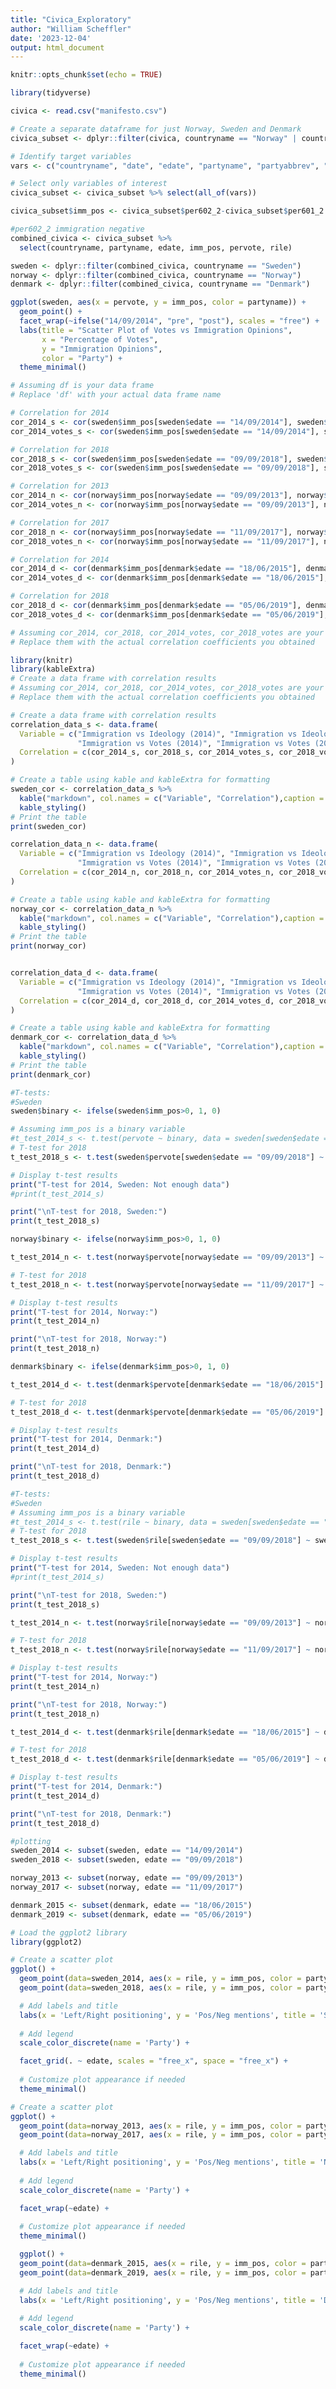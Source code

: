```yaml
---
title: "Civica_Exploratory"
author: "William Scheffler"
date: '2023-12-04'
output: html_document
---
```


```r
knitr::opts_chunk$set(echo = TRUE)
```

```r
library(tidyverse)

civica <- read.csv("manifesto.csv")

# Create a separate dataframe for just Norway, Sweden and Denmark
civica_subset <- dplyr::filter(civica, countryname == "Norway" | countryname == "Sweden" | countryname == "Denmark")

# Identify target variables
vars <- c("countryname", "date", "edate", "partyname", "partyabbrev", "pervote","rile", "per108", "per110", "per601", "per607", "per608", "per7062", "per601_2", "per602_2", "per607_2", "per608_2")

# Select only variables of interest
civica_subset <- civica_subset %>% select(all_of(vars))

civica_subset$imm_pos <- civica_subset$per602_2-civica_subset$per601_2

#per602_2 immigration negative
combined_civica <- civica_subset %>%
  select(countryname, partyname, edate, imm_pos, pervote, rile) 
```

```r
sweden <- dplyr::filter(combined_civica, countryname == "Sweden")
norway <- dplyr::filter(combined_civica, countryname == "Norway")
denmark <- dplyr::filter(combined_civica, countryname == "Denmark")

ggplot(sweden, aes(x = pervote, y = imm_pos, color = partyname)) +
  geom_point() +
  facet_wrap(~ifelse("14/09/2014", "pre", "post"), scales = "free") +
  labs(title = "Scatter Plot of Votes vs Immigration Opinions",
       x = "Percentage of Votes",
       y = "Immigration Opinions",
       color = "Party") +
  theme_minimal()

# Assuming df is your data frame
# Replace 'df' with your actual data frame name

# Correlation for 2014
cor_2014_s <- cor(sweden$imm_pos[sweden$edate == "14/09/2014"], sweden$rile[sweden$edate == "14/09/2014"])
cor_2014_votes_s <- cor(sweden$imm_pos[sweden$edate == "14/09/2014"], sweden$pervote[sweden$edate == "14/09/2014"])

# Correlation for 2018
cor_2018_s <- cor(sweden$imm_pos[sweden$edate == "09/09/2018"], sweden$rile[sweden$edate == "09/09/2018"])
cor_2018_votes_s <- cor(sweden$imm_pos[sweden$edate == "09/09/2018"], sweden$pervote[sweden$edate == "09/09/2018"])

# Correlation for 2013
cor_2014_n <- cor(norway$imm_pos[norway$edate == "09/09/2013"], norway$rile[norway$edate == "09/09/2013"])
cor_2014_votes_n <- cor(norway$imm_pos[norway$edate == "09/09/2013"], norway$pervote[norway$edate == "09/09/2013"])

# Correlation for 2017
cor_2018_n <- cor(norway$imm_pos[norway$edate == "11/09/2017"], norway$rile[norway$edate == "11/09/2017"])
cor_2018_votes_n <- cor(norway$imm_pos[norway$edate == "11/09/2017"], norway$pervote[norway$edate == "11/09/2017"])

# Correlation for 2014
cor_2014_d <- cor(denmark$imm_pos[denmark$edate == "18/06/2015"], denmark$rile[denmark$edate == "18/06/2015"])
cor_2014_votes_d <- cor(denmark$imm_pos[denmark$edate == "18/06/2015"], denmark$pervote[denmark$edate == "18/06/2015"])

# Correlation for 2018
cor_2018_d <- cor(denmark$imm_pos[denmark$edate == "05/06/2019"], denmark$rile[denmark$edate == "05/06/2019"])
cor_2018_votes_d <- cor(denmark$imm_pos[denmark$edate == "05/06/2019"], denmark$pervote[denmark$edate == "05/06/2019"])
```


```r
# Assuming cor_2014, cor_2018, cor_2014_votes, cor_2018_votes are your correlation coefficients
# Replace them with the actual correlation coefficients you obtained

library(knitr)
library(kableExtra)
# Create a data frame with correlation results
# Assuming cor_2014, cor_2018, cor_2014_votes, cor_2018_votes are your correlation coefficients
# Replace them with the actual correlation coefficients you obtained

# Create a data frame with correlation results
correlation_data_s <- data.frame(
  Variable = c("Immigration vs Ideology (2014)", "Immigration vs Ideology (2018)", 
               "Immigration vs Votes (2014)", "Immigration vs Votes (2018)"),
  Correlation = c(cor_2014_s, cor_2018_s, cor_2014_votes_s, cor_2018_votes_s)
)

# Create a table using kable and kableExtra for formatting
sweden_cor <- correlation_data_s %>%
  kable("markdown", col.names = c("Variable", "Correlation"),caption = "Sweden", align = "c") %>%
  kable_styling()
# Print the table
print(sweden_cor)

correlation_data_n <- data.frame(
  Variable = c("Immigration vs Ideology (2014)", "Immigration vs Ideology (2018)", 
               "Immigration vs Votes (2014)", "Immigration vs Votes (2018)"),
  Correlation = c(cor_2014_n, cor_2018_n, cor_2014_votes_n, cor_2018_votes_n)
)

# Create a table using kable and kableExtra for formatting
norway_cor <- correlation_data_n %>%
  kable("markdown", col.names = c("Variable", "Correlation"),caption = "Norway", align = "c") %>%
  kable_styling()
# Print the table
print(norway_cor)


correlation_data_d <- data.frame(
  Variable = c("Immigration vs Ideology (2014)", "Immigration vs Ideology (2018)", 
               "Immigration vs Votes (2014)", "Immigration vs Votes (2018)"),
  Correlation = c(cor_2014_d, cor_2018_d, cor_2014_votes_d, cor_2018_votes_d)
)

# Create a table using kable and kableExtra for formatting
denmark_cor <- correlation_data_d %>%
  kable("markdown", col.names = c("Variable", "Correlation"),caption = "Denmark", align = "c") %>%
  kable_styling()
# Print the table
print(denmark_cor)


```
```r
#T-tests:
#Sweden
sweden$binary <- ifelse(sweden$imm_pos>0, 1, 0)

# Assuming imm_pos is a binary variable
#t_test_2014_s <- t.test(pervote ~ binary, data = sweden[sweden$edate == "14/09/2014", ])
# T-test for 2018
t_test_2018_s <- t.test(sweden$pervote[sweden$edate == "09/09/2018"] ~ sweden$binary[sweden$edate == "09/09/2018"])

# Display t-test results
print("T-test for 2014, Sweden: Not enough data")
#print(t_test_2014_s)

print("\nT-test for 2018, Sweden:")
print(t_test_2018_s)

norway$binary <- ifelse(norway$imm_pos>0, 1, 0)

t_test_2014_n <- t.test(norway$pervote[norway$edate == "09/09/2013"] ~ norway$binary[norway$edate == "09/09/2013"])

# T-test for 2018
t_test_2018_n <- t.test(norway$pervote[norway$edate == "11/09/2017"] ~ norway$binary[norway$edate == "11/09/2017"])

# Display t-test results
print("T-test for 2014, Norway:")
print(t_test_2014_n)

print("\nT-test for 2018, Norway:")
print(t_test_2018_n)

denmark$binary <- ifelse(denmark$imm_pos>0, 1, 0)

t_test_2014_d <- t.test(denmark$pervote[denmark$edate == "18/06/2015"] ~ denmark$binary[denmark$edate == "18/06/2015"])

# T-test for 2018
t_test_2018_d <- t.test(denmark$pervote[denmark$edate == "05/06/2019"] ~ denmark$binary[denmark$edate == "05/06/2019"])

# Display t-test results
print("T-test for 2014, Denmark:")
print(t_test_2014_d)

print("\nT-test for 2018, Denmark:")
print(t_test_2018_d)
```


```r
#T-tests:
#Sweden
# Assuming imm_pos is a binary variable
#t_test_2014_s <- t.test(rile ~ binary, data = sweden[sweden$edate == "14/09/2014", ])
# T-test for 2018
t_test_2018_s <- t.test(sweden$rile[sweden$edate == "09/09/2018"] ~ sweden$binary[sweden$edate == "09/09/2018"])

# Display t-test results
print("T-test for 2014, Sweden: Not enough data")
#print(t_test_2014_s)

print("\nT-test for 2018, Sweden:")
print(t_test_2018_s)

t_test_2014_n <- t.test(norway$rile[norway$edate == "09/09/2013"] ~ norway$binary[norway$edate == "09/09/2013"])

# T-test for 2018
t_test_2018_n <- t.test(norway$rile[norway$edate == "11/09/2017"] ~ norway$binary[norway$edate == "11/09/2017"])

# Display t-test results
print("T-test for 2014, Norway:")
print(t_test_2014_n)

print("\nT-test for 2018, Norway:")
print(t_test_2018_n)

t_test_2014_d <- t.test(denmark$rile[denmark$edate == "18/06/2015"] ~ denmark$binary[denmark$edate == "18/06/2015"])

# T-test for 2018
t_test_2018_d <- t.test(denmark$rile[denmark$edate == "05/06/2019"] ~ denmark$binary[denmark$edate == "05/06/2019"])

# Display t-test results
print("T-test for 2014, Denmark:")
print(t_test_2014_d)

print("\nT-test for 2018, Denmark:")
print(t_test_2018_d)
```

```r
#plotting
sweden_2014 <- subset(sweden, edate == "14/09/2014")
sweden_2018 <- subset(sweden, edate == "09/09/2018")

norway_2013 <- subset(norway, edate == "09/09/2013")
norway_2017 <- subset(norway, edate == "11/09/2017")

denmark_2015 <- subset(denmark, edate == "18/06/2015")
denmark_2019 <- subset(denmark, edate == "05/06/2019")

# Load the ggplot2 library
library(ggplot2)

# Create a scatter plot
ggplot() +
  geom_point(data=sweden_2014, aes(x = rile, y = imm_pos, color = partyname), alpha = 0.7) +
  geom_point(data=sweden_2018, aes(x = rile, y = imm_pos, color = partyname), alpha = 0.7) +

  # Add labels and title
  labs(x = 'Left/Right positioning', y = 'Pos/Neg mentions', title = 'Sweden') +
  
  # Add legend
  scale_color_discrete(name = 'Party') +

  facet_grid(. ~ edate, scales = "free_x", space = "free_x") +
  
  # Customize plot appearance if needed
  theme_minimal()

# Create a scatter plot
ggplot() +
  geom_point(data=norway_2013, aes(x = rile, y = imm_pos, color = partyname), alpha = 0.7) +
  geom_point(data=norway_2017, aes(x = rile, y = imm_pos, color = partyname), alpha = 0.7) +

  # Add labels and title
  labs(x = 'Left/Right positioning', y = 'Pos/Neg mentions', title = 'Norway') +
  
  # Add legend
  scale_color_discrete(name = 'Party') +

  facet_wrap(~edate) +
  
  # Customize plot appearance if needed
  theme_minimal()

  ggplot() +
  geom_point(data=denmark_2015, aes(x = rile, y = imm_pos, color = partyname), alpha = 0.7) +
  geom_point(data=denmark_2019, aes(x = rile, y = imm_pos, color = partyname), alpha = 0.7) +

  # Add labels and title
  labs(x = 'Left/Right positioning', y = 'Pos/Neg mentions', title = 'Denmark') +
  
  # Add legend
  scale_color_discrete(name = 'Party') +

  facet_wrap(~edate) +
  
  # Customize plot appearance if needed
  theme_minimal()

```


